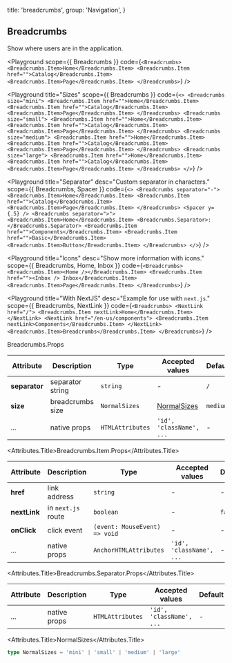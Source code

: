 
  title: 'breadcrumbs',
  group: 'Navigation',
}

## Breadcrumbs

Show where users are in the application.

<Playground
  scope={{ Breadcrumbs }}
  code={`
<Breadcrumbs>
  <Breadcrumbs.Item>Home</Breadcrumbs.Item>
  <Breadcrumbs.Item href="">Catalog</Breadcrumbs.Item>
  <Breadcrumbs.Item>Page</Breadcrumbs.Item>
</Breadcrumbs>
`} />

<Playground
  title="Sizes"
  scope={{ Breadcrumbs }}
  code={`
<>
  <Breadcrumbs size="mini">
    <Breadcrumbs.Item href="">Home</Breadcrumbs.Item>
    <Breadcrumbs.Item href="">Catalog</Breadcrumbs.Item>
    <Breadcrumbs.Item>Page</Breadcrumbs.Item>
  </Breadcrumbs>
  <Breadcrumbs size="small">
    <Breadcrumbs.Item href="">Home</Breadcrumbs.Item>
    <Breadcrumbs.Item href="">Catalog</Breadcrumbs.Item>
    <Breadcrumbs.Item>Page</Breadcrumbs.Item>
  </Breadcrumbs>
  <Breadcrumbs size="medium">
    <Breadcrumbs.Item href="">Home</Breadcrumbs.Item>
    <Breadcrumbs.Item href="">Catalog</Breadcrumbs.Item>
    <Breadcrumbs.Item>Page</Breadcrumbs.Item>
  </Breadcrumbs>
  <Breadcrumbs size="large">
    <Breadcrumbs.Item href="">Home</Breadcrumbs.Item>
    <Breadcrumbs.Item href="">Catalog</Breadcrumbs.Item>
    <Breadcrumbs.Item>Page</Breadcrumbs.Item>
  </Breadcrumbs>
</>
`} />

<Playground
  title="Separator"
  desc="Custom separator in characters."
  scope={{ Breadcrumbs, Spacer }}
  code={`
<>
  <Breadcrumbs separator="-">
    <Breadcrumbs.Item>Home</Breadcrumbs.Item>
    <Breadcrumbs.Item href="">Catalog</Breadcrumbs.Item>
    <Breadcrumbs.Item>Page</Breadcrumbs.Item>
  </Breadcrumbs>
  <Spacer y={.5} />
  <Breadcrumbs separator=">">
    <Breadcrumbs.Item>Home</Breadcrumbs.Item>
    <Breadcrumbs.Separator>:</Breadcrumbs.Separator>
    <Breadcrumbs.Item href="">Components</Breadcrumbs.Item>
    <Breadcrumbs.Item href="">Basic</Breadcrumbs.Item>
    <Breadcrumbs.Item>Button</Breadcrumbs.Item>
  </Breadcrumbs>
</>
`} />

<Playground
  title="Icons"
  desc="Show more information with icons."
  scope={{ Breadcrumbs, Home, Inbox }}
  code={`
<Breadcrumbs>
  <Breadcrumbs.Item><Home /></Breadcrumbs.Item>
  <Breadcrumbs.Item href=""><Inbox /> Inbox</Breadcrumbs.Item>
  <Breadcrumbs.Item>Page</Breadcrumbs.Item>
</Breadcrumbs>
`} />

<Playground
  title="With NextJS"
  desc="Example for use with `next.js`."
  scope={{ Breadcrumbs, NextLink }}
  code={`
<Breadcrumbs>
  <NextLink href="/">
    <Breadcrumbs.Item nextLink>Home</Breadcrumbs.Item>
  </NextLink>
  <NextLink href="/en-us/components">
    <Breadcrumbs.Item nextLink>Components</Breadcrumbs.Item>
  </NextLink>
  <Breadcrumbs.Item>Breadcrumbs</Breadcrumbs.Item>
</Breadcrumbs>
`} />

<Attributes edit="/pages/en-us/components/breadcrumbs.mdx">
<Attributes.Title>Breadcrumbs.Props</Attributes.Title>

| Attribute | Description | Type | Accepted values | Default
| ---------- | ---------- | ---- |  -------------- | ------ |
| **separator** | separator string | `string` | - | `/` |
| **size** | breadcrumbs size | `NormalSizes` | [NormalSizes](#normalsizes) | `medium` |
| ... | native props | `HTMLAttributes` | `'id', 'className', ...` | - |

<Attributes.Title>Breadcrumbs.Item.Props</Attributes.Title>

| Attribute | Description | Type | Accepted values | Default
| ---------- | ---------- | ---- |  -------------- | ------ |
| **href** | link address | `string` | - | - |
| **nextLink** | in `next.js` route | `boolean` | - | `false` |
| **onClick** | click event | `(event: MouseEvent) => void` | - | - |
| ... | native props | `AnchorHTMLAttributes` | `'id', 'className', ...` | - |

<Attributes.Title>Breadcrumbs.Separator.Props</Attributes.Title>

| Attribute | Description | Type | Accepted values | Default
| ---------- | ---------- | ---- |  -------------- | ------ |
| ... | native props | `HTMLAttributes` | `'id', 'className', ...` | - |

<Attributes.Title>NormalSizes</Attributes.Title>

```ts
type NormalSizes = 'mini' | 'small' | 'medium' | 'large'
```

</Attributes>


